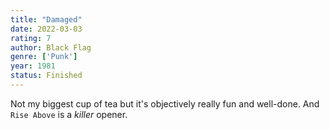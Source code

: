 ```yaml
---
title: "Damaged"
date: 2022-03-03
rating: 7
author: Black Flag
genre: ['Punk']
year: 1981
status: Finished
---
```


Not my biggest cup of tea but it's objectively really fun and well-done. And `Rise Above` is a _killer_ opener.
